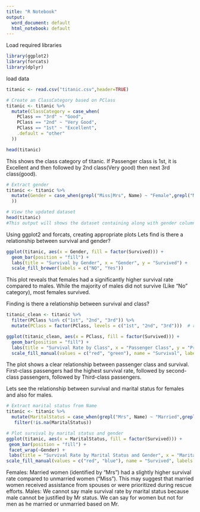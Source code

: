 ---
title: "R Notebook"
output:
  word_document: default
  html_notebook: default
---
Load required libraries
```{r}
library(ggplot2)
library(forcats)
library(dplyr)
```
load data
```{r}
titanic <- read.csv("titanic.csv",header=TRUE)
```

```{r}
# Create an ClassCategory based on PClass
titanic <- titanic %>%
  mutate(ClassCategory = case_when(
    PClass == "3rd" ~ "Good",    
    PClass == "2nd" ~ "Very Good",    
    PClass == "1st" ~ "Excellent",   
    .default = "other"           
  ))

head(titanic)
```

This shows the class category of titanic. If Passenger class is 1st, it is Excellent and then followed by 2nd class(Very good) then next 3rd class(good).

```{r}
# Extract gender 
titanic <- titanic %>%
  mutate(Gender = case_when(grepl("Miss|Mrs", Name) ~ "Female",grepl("Mr", Name) ~ "Male", .default = "other"
  ))

# View the updated dataset
head(titanic)
#This output will shows the dataset containing along with gender column.
```


Using ggplot2 and forcats, creating appropriate plots
Lets find is there a relationship between survival and gender?
```{r}
ggplot(titanic, aes(x = Gender, fill = factor(Survived))) +
  geom_bar(position = "fill") +
  labs(title = "Survival by Gender", x = "Gender", y = "Survived") +
  scale_fill_brewer(labels = c("NO", "Yes"))

```

This plot reveals that females had a significantly higher survival rate compared to males. While the majority of males did not survive (Like "No" category), most females survived. 


Finding is there a relationship between survival and class?
```{r}
titanic_clean <- titanic %>%
  filter(PClass %in% c("1st", "2nd", "3rd")) %>%  
  mutate(PClass = factor(PClass, levels = c("1st", "2nd", "3rd")))  # reset factor levels

ggplot(titanic_clean, aes(x = PClass, fill = factor(Survived))) +
  geom_bar(position = "fill") +
  labs(title = "Survival Rate by Class", x = "Passenger Class", y = "Proportion") +
  scale_fill_manual(values = c("red", "green"), name = "Survival", labels = c("No", "Yes"))
```


The plot shows a clear relationship between passenger class and survival. First-class passengers had the highest survival rate, followed by second-class passengers, followed by Third-class passengers. 



Lets see the relationship between survival and marital status for females and also for males.
```{r}
# Extract marital status from Name
titanic <- titanic %>%
  mutate(MaritalStatus = case_when(grepl("Mrs", Name) ~ "Married",grepl("Miss", Name) ~ "Unmarried"))%>%
   filter(!is.na(MaritalStatus))

# Plot survival by marital status and gender
ggplot(titanic, aes(x = MaritalStatus, fill = factor(Survived))) +
 geom_bar(position = "fill") +
 facet_wrap(~Gender) +
 labs(title = "Survival Rate by Marital Status and Gender", x = "Marital Status", y = "Proportion Survived") +
scale_fill_manual(values = c("red", "blue"), name = "Survived", labels = c("No", "Yes"))
```

Females: Married women (identified by "Mrs") had a slightly higher survival rate compared to unmarried women ("Miss"). This may suggest that married women received assistance from spouses or were prioritized during rescue efforts.
Males: We cannot say male survival rate by marital status because male cannot be justified by Mr status. We can say for women but not for men as he married or unmarried based on Mr. 






